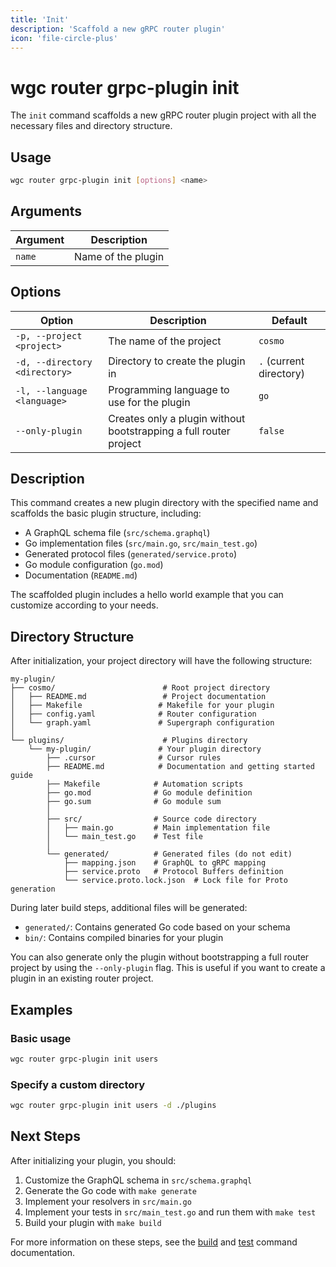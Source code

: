 ```yaml
---
title: 'Init'
description: 'Scaffold a new gRPC router plugin'
icon: 'file-circle-plus'
---
```


# wgc router grpc-plugin init

The `init` command scaffolds a new gRPC router plugin project with all the necessary files and directory structure.

## Usage

```bash
wgc router grpc-plugin init [options] <name>
```

## Arguments

| Argument | Description |
|----------|-------------|
| `name`   | Name of the plugin |

## Options

| Option | Description | Default |
|--------|-------------|---------|
| `-p, --project <project>` | The name of the project | `cosmo` |
| `-d, --directory <directory>` | Directory to create the plugin in | `.` (current directory) |
| `-l, --language <language>` | Programming language to use for the plugin | `go` |
| `--only-plugin` | Creates only a plugin without bootstrapping a full router project | `false` |

## Description

This command creates a new plugin directory with the specified name and scaffolds the basic plugin structure, including:

- A GraphQL schema file (`src/schema.graphql`)
- Go implementation files (`src/main.go`, `src/main_test.go`)
- Generated protocol files (`generated/service.proto`)
- Go module configuration (`go.mod`)
- Documentation (`README.md`)

The scaffolded plugin includes a hello world example that you can customize according to your needs.

## Directory Structure

After initialization, your project directory will have the following structure:

```
my-plugin/
├── cosmo/                        # Root project directory
│   ├── README.md                 # Project documentation
│   ├── Makefile                 # Makefile for your plugin
│   ├── config.yaml              # Router configuration
│   └── graph.yaml               # Supergraph configuration
│
└── plugins/                      # Plugins directory
    └── my-plugin/               # Your plugin directory
        ├── .cursor              # Cursor rules
        ├── README.md            # Documentation and getting started guide
        ├── Makefile            # Automation scripts
        ├── go.mod              # Go module definition
        ├── go.sum              # Go module sum
        │
        ├── src/                # Source code directory
        │   ├── main.go         # Main implementation file
        │   └── main_test.go    # Test file
        │
        └── generated/          # Generated files (do not edit)
            ├── mapping.json    # GraphQL to gRPC mapping
            ├── service.proto   # Protocol Buffers definition
            └── service.proto.lock.json  # Lock file for Proto generation
```

During later build steps, additional files will be generated:

- `generated/`: Contains generated Go code based on your schema
- `bin/`: Contains compiled binaries for your plugin

You can also generate only the plugin without bootstrapping a full router project by using the `--only-plugin` flag. This is useful if you want to create a plugin in an existing router project.

## Examples

### Basic usage

```bash
wgc router grpc-plugin init users
```

### Specify a custom directory

```bash
wgc router grpc-plugin init users -d ./plugins
```

## Next Steps

After initializing your plugin, you should:

1. Customize the GraphQL schema in `src/schema.graphql`
2. Generate the Go code with `make generate`
3. Implement your resolvers in `src/main.go`
4. Implement your tests in `src/main_test.go` and run them with `make test`
5. Build your plugin with `make build`


For more information on these steps, see the [build](./build) and [test](./test) command documentation. 